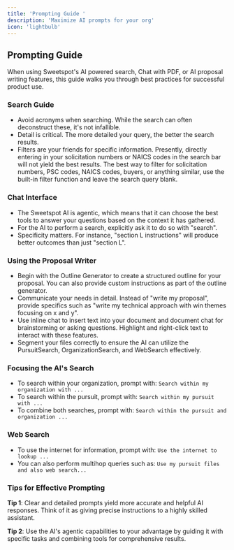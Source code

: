 ```yaml
---
title: 'Prompting Guide '
description: 'Maximize AI prompts for your org'
icon: 'lightbulb'
---
```


## Prompting Guide

When using Sweetspot's AI powered search, Chat with PDF, or AI proposal writing features, this guide walks you through best practices for successful product use. 

### Search Guide
- Avoid acronyms when searching. While the search can often deconstruct these, it's not infallible.
- Detail is critical. The more detailed your query, the better the search results.
- Filters are your friends for specific information. Presently, directly entering in your solicitation numbers or NAICS codes in the search bar will not yield the best results.
<tip>The best way to filter for solicitation numbers, PSC codes, NAICS codes, buyers, or anything similar, use the built-in filter function and leave the search query blank.</tip>

### Chat Interface

- The Sweetspot AI is agentic, which means that it can choose the best tools to answer your questions based on the context it has gathered.
- For the AI to perform a search, explicitly ask it to do so with "search".
- Specificity matters. For instance, "section L instructions" will produce better outcomes than just "section L".

### Using the Proposal Writer

- Begin with the Outline Generator to create a structured outline for your proposal. You can also provide custom instructions as part of the outline generator. 
- Communicate your needs in detail. Instead of "write my proposal", provide specifics such as "write my technical approach with win themes focusing on x and y".
- Use inline chat to insert text into your document and document chat for brainstorming or asking questions. Highlight and right-click text to interact with these features.
- Segment your files correctly to ensure the AI can utilize the PursuitSearch, OrganizationSearch, and WebSearch effectively.

### Focusing the AI's Search

- To search within your organization, prompt with: `Search within my organization with ...`
- To search within the pursuit, prompt with: `Search within my pursuit with ...`
- To combine both searches, prompt with: `Search within the pursuit and organization ...`

### Web Search

- To use the internet for information, prompt with:
  `Use the internet to lookup ...`
- You can also perform multihop queries such as:
  `Use my pursuit files and also web search...`

### Tips for Effective Prompting

<tip>**Tip 1**: Clear and detailed prompts yield more accurate and helpful AI responses. Think of it as giving precise instructions to a highly skilled assistant.</tip>

<tip>**Tip 2**: Use the AI's agentic capabilities to your advantage by guiding it with specific tasks and combining tools for comprehensive results.</tip>
